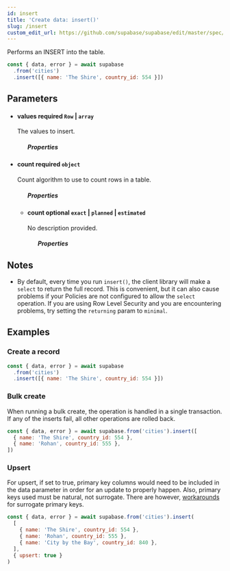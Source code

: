 ```yaml
---
id: insert
title: 'Create data: insert()'
slug: /insert
custom_edit_url: https://github.com/supabase/supabase/edit/master/spec/supabase_js_v2_legacy.yml
---
```



Performs an INSERT into the table.

```js
const { data, error } = await supabase
  .from('cities')
  .insert([{ name: 'The Shire', country_id: 554 }])
```

## Parameters

<ul className="method-list-group">
  
<li className="method-list-item">
  <h4 className="method-list-item-label">
    <span className="method-list-item-label-name">
      values
    </span>
    <span className="method-list-item-label-badge required">
      required
    </span>
    <span className="method-list-item-validation">
      <code>Row</code> | <code>array</code>
    </span>
  </h4>
  <div class="method-list-item-description">

The values to insert.

  </div>
  
<ul className="method-list-group">
  <h5 class="method-list-title method-list-title-isChild expanded">Properties</h5>
</ul>

</li>

<li className="method-list-item">
  <h4 className="method-list-item-label">
    <span className="method-list-item-label-name">
      count
    </span>
    <span className="method-list-item-label-badge required">
      required
    </span>
    <span className="method-list-item-validation">
      <code>object</code>
    </span>
  </h4>
  <div class="method-list-item-description">

Count algorithm to use to count rows in a table.

  </div>
  
<ul className="method-list-group">
  <h5 class="method-list-title method-list-title-isChild expanded">Properties</h5>

<li className="method-list-item">
  <h4 className="method-list-item-label">
    <span className="method-list-item-label-name">
      count
    </span>
    <span className="method-list-item-label-badge false">
      optional
    </span>
    <span className="method-list-item-validation">
      <code>exact</code> | <code>planned</code> | <code>estimated</code>
    </span>
  </h4>
  <div class="method-list-item-description">

No description provided.

  </div>
  
<ul className="method-list-group">
  <h5 class="method-list-title method-list-title-isChild expanded">Properties</h5>
</ul>

</li>

</ul>

</li>

</ul>

## Notes

- By default, every time you run `insert()`, the client library will make a `select` to return the full record.
  This is convenient, but it can also cause problems if your Policies are not configured to allow the `select` operation.
  If you are using Row Level Security and you are encountering problems, try setting the `returning` param to `minimal`.

## Examples

### Create a record

```js
const { data, error } = await supabase
  .from('cities')
  .insert([{ name: 'The Shire', country_id: 554 }])
```

### Bulk create

When running a bulk create, the operation is handled in a single transaction. If any of the inserts fail, all other operations are
rolled back.

```js
const { data, error } = await supabase.from('cities').insert([
  { name: 'The Shire', country_id: 554 },
  { name: 'Rohan', country_id: 555 },
])
```

### Upsert

For upsert, if set to true, primary key columns would need to be included
in the data parameter in order for an update to properly happen. Also, primary keys
used must be natural, not surrogate. There are however,
[workarounds](https://github.com/PostgREST/postgrest/issues/1118)
for surrogate primary keys.

```js
const { data, error } = await supabase.from('cities').insert(
  [
    { name: 'The Shire', country_id: 554 },
    { name: 'Rohan', country_id: 555 },
    { name: 'City by the Bay', country_id: 840 },
  ],
  { upsert: true }
)
```
